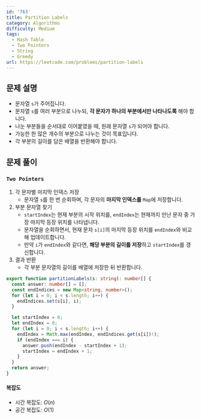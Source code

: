 ```yaml
---
id: '763'
title: Partition Labels
category: Algorithms
difficulty: Medium
tags:
  - Hash Table
  - Two Pointers
  - String
  - Greedy
url: https://leetcode.com/problems/partition-labels
---
```


## 문제 설명

- 문자열 `s`가 주어집니다.
- 문자열 `s`를 여러 부분으로 나누되, **각 문자가 하나의 부분에서만 나타나도록** 해야 합니다.
- 나눈 부분들을 순서대로 이어붙였을 때, 원래 문자열 `s`가 되어야 합니다.
- 가능한 한 많은 개수의 부분으로 나누는 것이 목표입니다.
- 각 부분의 길이를 담은 배열을 반환해야 합니다.

## 문제 풀이

### `Two Pointers`

1. 각 문자별 마지막 인덱스 저장
   - 문자열 `s`를 한 번 순회하며, 각 문자의 **마지막 인덱스를** `Map`에 저장합니다.
2. 부분 문자열 찾기
   - `startIndex`는 현재 부분의 시작 위치를, `endIndex`는 현재까지 만난 문자 중 가장 마지막 등장 위치를 나타냅니다.
   - 문자열을 순회하면서, 현재 문자 `s[i]`의 마지막 등장 위치를 `endIndex`와 비교해 업데이트합니다.
   - 만약 `i`가 `endIndex`와 같다면, **해당 부분의 길이를 저장**하고 `startIndex`를 갱신합니다.
3. 결과 반환
   - 각 부분 문자열의 길이를 배열에 저장한 뒤 반환합니다.

```typescript showLineNumbers
export function partitionLabels(s: string): number[] {
  const answer: number[] = [];
  const endIndices = new Map<string, number>();
  for (let i = 0; i < s.length; i++) {
    endIndices.set(s[i], i);
  }

  let startIndex = 0;
  let endIndex = 0;
  for (let i = 0; i < s.length; i++) {
    endIndex = Math.max(endIndex, endIndices.get(s[i])!);
    if (endIndex === i) {
      answer.push(endIndex - startIndex + 1);
      startIndex = endIndex + 1;
    }
  }
  return answer;
}
```

#### 복잡도

- 시간 복잡도: $O(n)$
- 공간 복잡도: $O(1)$
